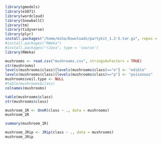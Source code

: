 
```r

library(gmodels)
library(e1071)
library(wordcloud)
library(SnowballC)
library(tm)
library(tidyverse)
library(plyr)
install.packages("/home/miha/Downloads/partykit_1.2-5.tar.gz", repos = NULL, type="source" )
#install.packages("RWeka")
#install.packages("rJava", type = 'source')
library(RWeka)

mushrooms <- read.csv("mushrooms.csv", stringsAsFactors = TRUE)
str(mushrooms)
levels(mushrooms$class)[levels(mushrooms$class)=="e"] <- "edible"
levels(mushrooms$class)[levels(mushrooms$class)=="p"] <- "poisonous"
mushrooms$veil.type <- NULL
#table(mushrooms$class)
colnames(mushrooms)

table(mushrooms$class)
str(mushrooms$class)

mushroom_1R <- OneR(class ~ ., data = mushrooms)
mushroom_1R

summary(mushroom_1R)

mushroom_JRip <- JRip(class ~ ., data = mushrooms)
mushroom_JRip



```
